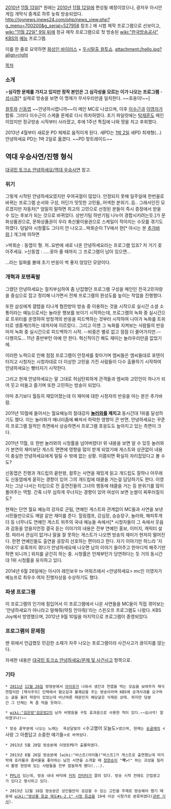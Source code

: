 [[2010년]] [[11월 13일]][* 원래는 [[2010년]] [[11월 12일]]에 편성될 예정이었으나, 광저우 아시안게임 개막식 중계로 하루 늦춰 방송되었다. http://joynews.inews24.com/php/news_view.php?g_menu=700200&g_serial=527958 참조.] 에 시범 제작 프로그램으로 선보이고, [[wiki:"11월 22일" 9일 뒤에]] 정규 제작 프로그램으로 첫 방송된 [[wiki:"한국방송공사" KBS]]의 [[예능]] 프로그램.

이를 한 줄로 요약하면 [[화성인 바이러스]] + [[두시탈출 컬투쇼]].
attachment:/hello.jpg?align=right

[[목차]]
=== 소개 ===
>'''심각한 문제를 가지고 있지만 정작 본인은 그 심각성을 모르는 이가 나오는 프로그램''' - [[성시경]][* 실제로 방송을 보면 이 명제가 무서우리만큼 일치한다. ~~호옹이!~~]

[[컬투]]와 [[신동엽]] ~~안녕하시렵니까~~이 메인 MC로 나섰으며, 이후 [[이수근]]과 [[이영자]]가 합류. 그러다 이수근이 스케줄 문제로 다시 하차하였다. 초기 파일럿에는 [[탁재훈]]도 메인이었지만 정규방송 시작부터 사라졌고, 후에 1주년 특집에 나와 땅을 치고 후회했다.

2013년 4월부터 새로운 PD 체제로 움직이게 된다. 새PD는 [[1박 2일]] 새PD 최재형(...) 안녕하세요 PD는 1박 2일로 옮겼다. ~~PD 맞트레이드~~


== 역대 우승사연/진행 형식 ==
[[대국민 토크쇼 안녕하세요/역대 우승사연]] 참고.

=== 위기 ===
그렇게 시작된 안녕하세요였지만 우여곡절이 많았다. 안정되지 못해 일주일에 한번꼴로 바뀌는 프로그램 순서와 구성, 어딘가 밋밋한 고민들,.어색한 분위기..등.. 그래서인진 모르겠지만  자동차[* 엄밀히 말하면 최고의 고민으로 선정된 분들이 즉시 증정에서 받을 수 있는 후보가 되는 것으로 바뀌었다. 상반기팀 하반기팀 나누어 경합시키려는듯.]가 문화상품권으로,  문화상품권이 우리 축산물이용권으로 스케일이 작아지는 수모를 겪기도 하였다. 덩달아 시청률도 그다지 안 나오고...박휘순이 TV에서 한[* 아시는 분 [[추가바람]].] 개그에 의하면

>박휘순 : 동엽이 형. 저..요번에 새로 나온 안녕하세요라는 프로그램 있죠? 저 거기 꽂아주세요.
>신동엽 : .....꽂아 줄 때까지 그 프로그램이 남아 있으면...

...라는 일화를 볼때 초기 반응이 썩 좋지 않았던 모양이다.

=== 개혁과 포텐폭발 ===
그랬던 안녕하세요는 절치부심하여 좀 난잡했던 프로그램 구성을 메인인 전국고민자랑을 중심으로 잡고 정리해 나가면서 전체 프로그램의 완성도를 높이는 작업을 진행했다.

또한 삼성에게 갤탭을 티나게 협찬받아 방송 중 이용하는 것을 시작으로 실시간 소셜 소통이라는 예능으로서는 놀라운 행보를 보이기 시작하는데, 프로그램의 녹화 중 실시간으로 트위터를 운영하여 방청객의 반응을 피드백하는 것부터 시작하여 나아가 녹화를 트위터로 생중계(!)하는 데까지에 이르렀다.. 그리고 이젠 그 녹화를 지켜보는 사람들의 반응마저 녹화 중 실시간으로 피드백하기 시작. --비중은 별로 없고 점점 더 줄어가지만.-- 다행히도... 11년 중반부턴 아예 안 한다. 혁신적이긴 해도 재미는 놀라우리만큼 없었기에.

이러한 노력으로 인해 점점 프로그램이 안정세를 찾아가며 엠씨들은 엠씨들대로 포텐이 터지고 시청자는 시청자대로 더 이상한 고민을 가진 사람들이 다수 출몰하기 시작하여 안녕하세요는 빵터지기 시작한다.

그리고 현재 안녕하세요는 말 그대로 허심탄회하게 관객들과 엠씨와 고민인이 하나가 되어 웃고 떠들고 즐기며 또한 고민하는 방송이 되었다.

아마 초기보다 월등히 재밌어졌는데 이 재미에 대한 시청자의 반응을 아는 분은 추가바람.

2011년 10월에 들어서는 월요예능의 절대강자 '''[[놀러와]]를 제치고''' 동시간대 1위를 달성하기도 했다. 이는 놀러와가 매너리즘에 빠져서 하락한 영향이 큰 반면, 안녕하세요는 꾸준히 프로그램 질적인 측면에서 상승하면서 프로그램 호응도도 높아지고 있는 측면이 크다.

2011년 11월, 또 한번 놀러와의 시청률을 넘어버렸다! 위 내용을 보면 알 수 있듯 놀러와가 본연의 재미보단 게스트 면면에 영향을 많이 받게 되었기에 게스트와 상관없이 내용이 충실한 안녕하세요에게 밀릴 수 밖에 없는 상황. 이쯤되면 확실히 자리잡았다고 볼 수도?

신동엽은 진행과 개드립의 끝판왕, 컬투는 사연을 재밌게 읽고 개드립도 잘하나 아무래도 신동엽에게 묻히는 경향이 있어 그의 개드립에 태클을 거는걸 담당하기도 한다. 이영자는 그냥 나서는 타입으로 전 출연진들의 그녀의 행동에 태클을 거는 등 분위기를 많이 풀어주는 역할. 간혹 너무 심하게 무너지는 경향이 있어 여성이 보면 눈쌀이 찌푸러질지도?

현재는 단연 월요 예능의 강자로 군림, 연예인 게스트와 관계없이 MC들과 사연을 보낸 시민들만으로도 깨알 같은 재미를 준다. 힐링캠프, 강심장, 승승장구, 놀러와, 해피투게더 등 너무나도 연예인 게스트 위주의 국내 예능들 속에서[* 시청자들이 그 속에서 웃음과 감동을 얻을지언정 결국 듣는 이야기의 내용은 전부 연예인 홍보, 이미지, 캐릭터 설정. 따라서 관심이 없거나 말을 잘 못하는 게스트가 나오면 방송의 재미가 현저히 떨어진다. 한편 연예인들도 출연을 굉장히 선호하는 편이라고 한다. 자기 이야기만 하느라 '지어내기' 유혹까지 겪다가 안녕하세요에 나오면 남의 이야기 들어주고 한마디씩 해주기만 하면 되니까.] 위치를 굳건히 하는 중. 시청률은 언제부턴가 당연하다는 듯 거의 동시간대 1위 시청률을 유지하고 있다.
 
2014년 6월 26일에는 아시아 레인보우 tv 어워즈에서 <안녕하세요> mc인 이영자가 예능프로 최우수 여자 진행자상을 수상하기도 했다.

=== 파생 프로그램 ===
이 프로그램의 인기에 힘입어서 이 프로그램에서 나온 사연들을 MC들이 직접 겪어보는 '안녕하세요가 아니라고 말해줘(약칭 안아줘)'라는 스핀오프 프로그램도 나왔다. KBS Joy에서 방영했으며, 2012년 9월 10일을 마지막으로 프로그램이 종영되었다.

=== 프로그램의 문제점 ===
맨 위에서 언급했듯 민감한 소재가 자주 나오는 프로그램이라 사건사고가 끊이지를 않는다. 

자세한 내용은 [[대국민 토크쇼 안녕하세요/문제 및 사건사고]] 항목으로.

=== 기타 ===
 * [[2011년]] [[12월 26일]] 방영분에서 [[아이유]]가 나와서 생간과 천엽을 먹는 모습을 보여주자 채식연합이란 [채식주의] 단체에서 혐오감과 불쾌감을 주는 방송이라며 KBS에 공개사과를 요구하는 글을 올려 파장이 있었는데 비난여론 때문인지 해당글은 삭제된 상태. 하지만 당분간 그 단체는 욕 좀 먹을 듯하다.

 * [[wiki:"검은방"검은방2]]의 남자 비명음을 구토 효과음으로 사용한 적이 있다.~~요녀석! 알아챘구나!~~

 * 방송 끝부분에 나오는 노래는  옥상달빛의 <수고했어 오늘도>였으며, 현재는 [[송골매]]의 <사랑 그 아름답고 소중한 얘기들>로 바뀌었다.

 * 2013년 5월 20일 방송분에 이엉돈PD가 출몰하였다.

 * 2013년 8월 26일 방송분에 [wiki:"비스트(아이돌)"비스트]가 게스트로 출연했는데 마지막에 호러물과 좀비물을 좋아하는 남친 사연을 소개할 때 [[장현승]]이 "'''꺅↗!'''" 하는 괴성을 질러서 촬영 현장에 있는 사람들을 전부 깜놀하게 했다(...).

 * [[PPL]]이 있는데, 방송 내내 바닥에 [[커피]] [[칸타타]]가 깔려 있다. 방송 시작 전에도 간접광고가 있다고 명시하고 있다.

 * 2013년 12월 16일 방송분은 성인들만이 공감할 수 있는 고민을 주제로 방송해야 했기 때문에 [[wiki:"영상물 등급 제도#s-2.1" 시청 등급]]을 19세 이상 시청가로 분류하였다([http://star.mt.co.kr/view/stview.php?no=2013121611041008162&type=1&outlink=1 관련 기사]).
